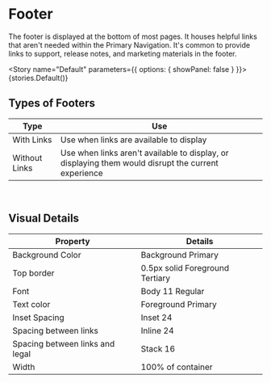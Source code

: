 
<Meta title="Navigation / Footer" />

# Footer

The footer is displayed at the bottom of most pages. It houses helpful links that aren't needed within the Primary Navigation. It's common to provide links to support, release notes, and marketing materials in the footer.

<Story name="Default" parameters={{ options: { showPanel: false } }}>
  {stories.Default()}
</Story>

## Types of Footers

| Type          | Use                                                          |
| ------------- | ------------------------------------------------------------ |
| With Links    | Use when links are available to display                      |
| Without Links | Use when links aren't available to display, or displaying them would disrupt the current experience |


<br />

## Visual Details

| Property                        | Details                         |
| ------------------------------- | ------------------------------- |
| Background Color                | Background Primary              |
| Top border                      | 0.5px solid Foreground Tertiary |
| Font                            | Body 11 Regular                 |
| Text color                      | Foreground Primary              |
| Inset Spacing                   | Inset 24                        |
| Spacing between links           | Inline 24                       |
| Spacing between links and legal | Stack 16                        |
| Width                           | 100% of container               |